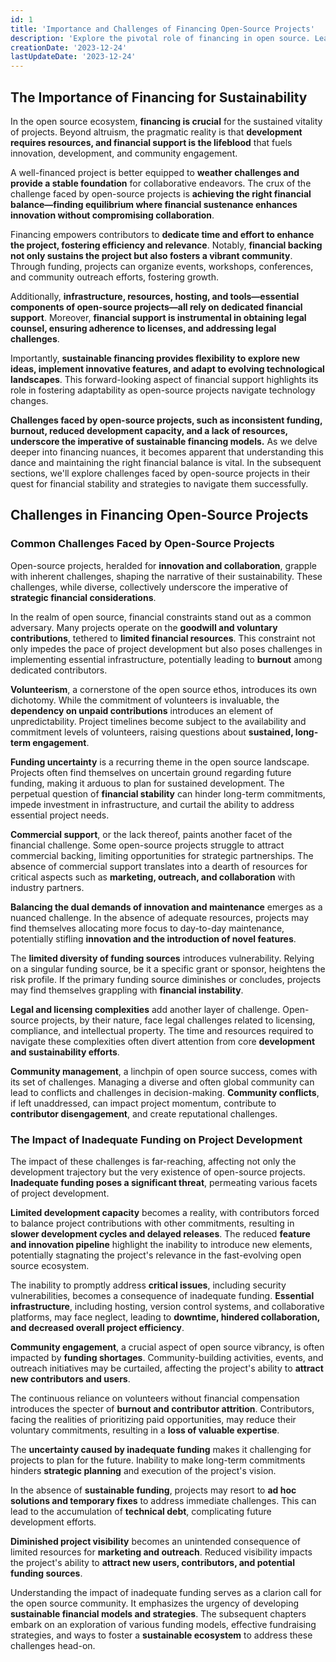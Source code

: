 ```yaml
---
id: 1
title: 'Importance and Challenges of Financing Open-Source Projects'
description: 'Explore the pivotal role of financing in open source. Learn how sustainable funding fosters innovation, community growth, and project longevity.'
creationDate: '2023-12-24'
lastUpdateDate: '2023-12-24'
---
```


## The Importance of Financing for Sustainability

In the open source ecosystem, **financing is crucial** for the sustained vitality of projects. Beyond altruism, the pragmatic reality is that **development requires resources, and financial support is the lifeblood** that fuels innovation, development, and community engagement.

A well-financed project is better equipped to **weather challenges and provide a stable foundation** for collaborative endeavors. The crux of the challenge faced by open-source projects is **achieving the right financial balance—finding equilibrium where financial sustenance enhances innovation without compromising collaboration**.

Financing empowers contributors to **dedicate time and effort to enhance the project, fostering efficiency and relevance**. Notably, **financial backing not only sustains the project but also fosters a vibrant community**. Through funding, projects can organize events, workshops, conferences, and community outreach efforts, fostering growth.

Additionally, **infrastructure, resources, hosting, and tools—essential components of open-source projects—all rely on dedicated financial support**. Moreover, **financial support is instrumental in obtaining legal counsel, ensuring adherence to licenses, and addressing legal challenges**.

Importantly, **sustainable financing provides flexibility to explore new ideas, implement innovative features, and adapt to evolving technological landscapes**. This forward-looking aspect of financial support highlights its role in fostering adaptability as open-source projects navigate technology changes.

**Challenges faced by open-source projects, such as inconsistent funding, burnout, reduced development capacity, and a lack of resources, underscore the imperative of sustainable financing models.** As we delve deeper into financing nuances, it becomes apparent that understanding this dance and maintaining the right financial balance is vital. In the subsequent sections, we'll explore challenges faced by open-source projects in their quest for financial stability and strategies to navigate them successfully.

## Challenges in Financing Open-Source Projects

### Common Challenges Faced by Open-Source Projects

Open-source projects, heralded for **innovation and collaboration**, grapple with inherent challenges, shaping the narrative of their sustainability. These challenges, while diverse, collectively underscore the imperative of **strategic financial considerations**.

In the realm of open source, financial constraints stand out as a common adversary. Many projects operate on the **goodwill and voluntary contributions**, tethered to **limited financial resources**. This constraint not only impedes the pace of project development but also poses challenges in implementing essential infrastructure, potentially leading to **burnout** among dedicated contributors.

**Volunteerism**, a cornerstone of the open source ethos, introduces its own dichotomy. While the commitment of volunteers is invaluable, the **dependency on unpaid contributions** introduces an element of unpredictability. Project timelines become subject to the availability and commitment levels of volunteers, raising questions about **sustained, long-term engagement**.

**Funding uncertainty** is a recurring theme in the open source landscape. Projects often find themselves on uncertain ground regarding future funding, making it arduous to plan for sustained development. The perpetual question of **financial stability** can hinder long-term commitments, impede investment in infrastructure, and curtail the ability to address essential project needs.

**Commercial support**, or the lack thereof, paints another facet of the financial challenge. Some open-source projects struggle to attract commercial backing, limiting opportunities for strategic partnerships. The absence of commercial support translates into a dearth of resources for critical aspects such as **marketing, outreach, and collaboration** with industry partners.

**Balancing the dual demands of innovation and maintenance** emerges as a nuanced challenge. In the absence of adequate resources, projects may find themselves allocating more focus to day-to-day maintenance, potentially stifling **innovation and the introduction of novel features**.

The **limited diversity of funding sources** introduces vulnerability. Relying on a singular funding source, be it a specific grant or sponsor, heightens the risk profile. If the primary funding source diminishes or concludes, projects may find themselves grappling with **financial instability**.

**Legal and licensing complexities** add another layer of challenge. Open-source projects, by their nature, face legal challenges related to licensing, compliance, and intellectual property. The time and resources required to navigate these complexities often divert attention from core **development and sustainability efforts**.

**Community management**, a linchpin of open source success, comes with its set of challenges. Managing a diverse and often global community can lead to conflicts and challenges in decision-making. **Community conflicts**, if left unaddressed, can impact project momentum, contribute to **contributor disengagement**, and create reputational challenges.

### The Impact of Inadequate Funding on Project Development

The impact of these challenges is far-reaching, affecting not only the development trajectory but the very existence of open-source projects. **Inadequate funding poses a significant threat**, permeating various facets of project development.

**Limited development capacity** becomes a reality, with contributors forced to balance project contributions with other commitments, resulting in **slower development cycles and delayed releases**. The reduced **feature and innovation pipeline** highlight the inability to introduce new elements, potentially stagnating the project's relevance in the fast-evolving open source ecosystem.

The inability to promptly address **critical issues**, including security vulnerabilities, becomes a consequence of inadequate funding. **Essential infrastructure**, including hosting, version control systems, and collaborative platforms, may face neglect, leading to **downtime, hindered collaboration, and decreased overall project efficiency**.

**Community engagement**, a crucial aspect of open source vibrancy, is often impacted by **funding shortages**. Community-building activities, events, and outreach initiatives may be curtailed, affecting the project's ability to **attract new contributors and users**.

The continuous reliance on volunteers without financial compensation introduces the specter of **burnout and contributor attrition**. Contributors, facing the realities of prioritizing paid opportunities, may reduce their voluntary commitments, resulting in a **loss of valuable expertise**.

The **uncertainty caused by inadequate funding** makes it challenging for projects to plan for the future. Inability to make long-term commitments hinders **strategic planning** and execution of the project's vision.

In the absence of **sustainable funding**, projects may resort to **ad hoc solutions and temporary fixes** to address immediate challenges. This can lead to the accumulation of **technical debt**, complicating future development efforts.

**Diminished project visibility** becomes an unintended consequence of limited resources for **marketing and outreach**. Reduced visibility impacts the project's ability to **attract new users, contributors, and potential funding sources**.

Understanding the impact of inadequate funding serves as a clarion call for the open source community. It emphasizes the urgency of developing **sustainable financial models and strategies**. The subsequent chapters embark on an exploration of various funding models, effective fundraising strategies, and ways to foster a **sustainable ecosystem** to address these challenges head-on.